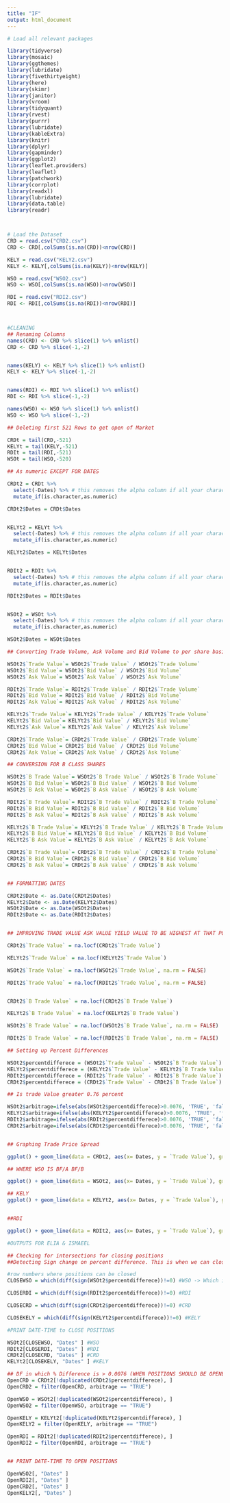 ```yaml
---
title: "IF"
output: html_document
---
```




```r

# Load all relevant packages

library(tidyverse)  
library(mosaic)
library(ggthemes)
library(lubridate)
library(fivethirtyeight)
library(here)
library(skimr)
library(janitor)
library(vroom)
library(tidyquant)
library(rvest)
library(purrr)  
library(lubridate)
library(kableExtra)
library(knitr)
library(dplyr)
library(gapminder)
library(ggplot2)
library(leaflet.providers)
library(leaflet)
library(patchwork)
library(corrplot)
library(readxl)
library(lubridate)
library(data.table)
library(readr)



# Load the Dataset
CRD = read.csv("CRD2.csv")
CRD <- CRD[,colSums(is.na(CRD))<nrow(CRD)]

KELY = read.csv("KELY2.csv")
KELY <- KELY[,colSums(is.na(KELY))<nrow(KELY)]

WSO = read.csv("WSO2.csv")
WSO <- WSO[,colSums(is.na(WSO))<nrow(WSO)]

RDI = read.csv("RDI2.csv")
RDI <- RDI[,colSums(is.na(RDI))<nrow(RDI)]



#CLEANING
## Renaming Columns
names(CRD) <- CRD %>% slice(1) %>% unlist()
CRD <- CRD %>% slice(-1,-2)


names(KELY) <- KELY %>% slice(1) %>% unlist()
KELY <- KELY %>% slice(-1,-2)


names(RDI) <- RDI %>% slice(1) %>% unlist()
RDI <- RDI %>% slice(-1,-2)

names(WSO) <- WSO %>% slice(1) %>% unlist()
WSO <- WSO %>% slice(-1,-2)

## Deleting first 521 Rows to get open of Market

CRDt = tail(CRD,-521)
KELYt = tail(KELY,-521)
RDIt = tail(RDI,-521)
WSOt = tail(WSO,-520)

## As numeric EXCEPT FOR DATES

CRDt2 = CRDt %>%
  select(-Dates) %>% # this removes the alpha column if all your character columns need converted to numeric
  mutate_if(is.character,as.numeric)

CRDt2$Dates = CRDt$Dates


KELYt2 = KELYt %>%
  select(-Dates) %>% # this removes the alpha column if all your character columns need converted to numeric
  mutate_if(is.character,as.numeric)

KELYt2$Dates = KELYt$Dates


RDIt2 = RDIt %>%
  select(-Dates) %>% # this removes the alpha column if all your character columns need converted to numeric
  mutate_if(is.character,as.numeric)

RDIt2$Dates = RDIt$Dates


WSOt2 = WSOt %>%
  select(-Dates) %>% # this removes the alpha column if all your character columns need converted to numeric
  mutate_if(is.character,as.numeric)

WSOt2$Dates = WSOt$Dates

## Converting Trade Volume, Ask Volume and Bid Volume to per share basis

WSOt2$`Trade Value`= WSOt2$`Trade Value` / WSOt2$`Trade Volume`
WSOt2$`Bid Value`= WSOt2$`Bid Value` / WSOt2$`Bid Volume`
WSOt2$`Ask Value`= WSOt2$`Ask Value` / WSOt2$`Ask Volume`

RDIt2$`Trade Value`= RDIt2$`Trade Value` / RDIt2$`Trade Volume`
RDIt2$`Bid Value`= RDIt2$`Bid Value` / RDIt2$`Bid Volume`
RDIt2$`Ask Value`= RDIt2$`Ask Value` / RDIt2$`Ask Volume`

KELYt2$`Trade Value`= KELYt2$`Trade Value` / KELYt2$`Trade Volume`
KELYt2$`Bid Value`= KELYt2$`Bid Value` / KELYt2$`Bid Volume`
KELYt2$`Ask Value`= KELYt2$`Ask Value` / KELYt2$`Ask Volume`

CRDt2$`Trade Value`= CRDt2$`Trade Value` / CRDt2$`Trade Volume`
CRDt2$`Bid Value`= CRDt2$`Bid Value` / CRDt2$`Bid Volume`
CRDt2$`Ask Value`= CRDt2$`Ask Value` / CRDt2$`Ask Volume`

## CONVERSION FOR B CLASS SHARES

WSOt2$`B Trade Value`= WSOt2$`B Trade Value` / WSOt2$`B Trade Volume`
WSOt2$`B Bid Value`= WSOt2$`B Bid Value` / WSOt2$`B Bid Volume`
WSOt2$`B Ask Value`= WSOt2$`B Ask Value` / WSOt2$`B Ask Volume`

RDIt2$`B Trade Value`= RDIt2$`B Trade Value` / RDIt2$`B Trade Volume`
RDIt2$`B Bid Value`= RDIt2$`B Bid Value` / RDIt2$`B Bid Volume`
RDIt2$`B Ask Value`= RDIt2$`B Ask Value` / RDIt2$`B Ask Volume`

KELYt2$`B Trade Value`= KELYt2$`B Trade Value` / KELYt2$`B Trade Volume`
KELYt2$`B Bid Value`= KELYt2$`B Bid Value` / KELYt2$`B Bid Volume`
KELYt2$`B Ask Value`= KELYt2$`B Ask Value` / KELYt2$`B Ask Volume`

CRDt2$`B Trade Value`= CRDt2$`B Trade Value` / CRDt2$`B Trade Volume`
CRDt2$`B Bid Value`= CRDt2$`B Bid Value` / CRDt2$`B Bid Volume`
CRDt2$`B Ask Value`= CRDt2$`B Ask Value` / CRDt2$`B Ask Volume`


## FORMATTING DATES

CRDt2$Date <- as.Date(CRDt2$Dates)
KELYt2$Date <- as.Date(KELYt2$Dates)
WSOt2$Date <- as.Date(WSOt2$Dates)
RDIt2$Date <- as.Date(RDIt2$Dates)


## IMPROVING TRADE VALUE ASK VALUE YIELD VALUE TO BE HIGHEST AT THAT POINT

CRDt2$`Trade Value` = na.locf(CRDt2$`Trade Value`)

KELYt2$`Trade Value` = na.locf(KELYt2$`Trade Value`)

WSOt2$`Trade Value` = na.locf(WSOt2$`Trade Value`, na.rm = FALSE)

RDIt2$`Trade Value` = na.locf(RDIt2$`Trade Value`, na.rm = FALSE)


CRDt2$`B Trade Value` = na.locf(CRDt2$`B Trade Value`)

KELYt2$`B Trade Value` = na.locf(KELYt2$`B Trade Value`)

WSOt2$`B Trade Value` = na.locf(WSOt2$`B Trade Value`, na.rm = FALSE)

RDIt2$`B Trade Value` = na.locf(RDIt2$`B Trade Value`, na.rm = FALSE)

## Setting up Percent Differences

WSOt2$percentdifferece = (WSOt2$`Trade Value` - WSOt2$`B Trade Value`) / WSOt2$`B Trade Value` 
KELYt2$percentdifferece = (KELYt2$`Trade Value` - KELYt2$`B Trade Value`) / KELYt2$`B Trade Value` 
RDIt2$percentdifferece = (RDIt2$`Trade Value` - RDIt2$`B Trade Value`) / RDIt2$`B Trade Value` 
CRDt2$percentdifferece = (CRDt2$`Trade Value` - CRDt2$`B Trade Value`) / CRDt2$`B Trade Value` 

## Is trade Value greater 0.76 percent

WSOt2$arbitrage=ifelse(abs(WSOt2$percentdifferece)>0.0076, 'TRUE', 'false')
KELYt2$arbitrage=ifelse(abs(KELYt2$percentdifferece)>0.0076, 'TRUE', 'false')
RDIt2$arbitrage=ifelse(abs(RDIt2$percentdifferece)>0.0076, 'TRUE', 'false')
CRDt2$arbitrage=ifelse(abs(CRDt2$percentdifferece)>0.0076, 'TRUE', 'false')


## Graphing Trade Price Spread

ggplot() + geom_line(data = CRDt2, aes(x= Dates, y = `Trade Value`), group = 1, color = 'blue') + geom_line(data = CRDt2, aes(x= Dates, y = `B Trade Value`), group = 1, color = 'red')

## WHERE WSO IS BF/A BF/B

ggplot() + geom_line(data = WSOt2, aes(x= Dates, y = `Trade Value`), group = 1, color = 'blue') + geom_line(data = WSOt2, aes(x= Dates, y = `B Trade Value`), group = 1, color = 'red') 

## KELY
ggplot() + geom_line(data = KELYt2, aes(x= Dates, y = `Trade Value`), group = 1, color = 'blue') + geom_line(data = KELYt2, aes(x= Dates, y = `B Trade Value`), group = 1, color = 'red') 


##RDI

ggplot() + geom_line(data = RDIt2, aes(x= Dates, y = `Trade Value`), group = 1, color = 'blue') + geom_line(data = RDIt2, aes(x= Dates, y = `B Trade Value`), group = 1, color = 'red') 

```




```r

#OUTPUTS FOR ELIA & ISMAEEL

## Checking for intersections for closing positions
##Detecting Sign change on percent difference. This is when we can close our Positions.

#row numbers where positions can be closed
CLOSEWSO = which(diff(sign(WSOt2$percentdifferece))!=0) #WSO -> Which is actually BF/A BF/B

CLOSERDI = which(diff(sign(RDIt2$percentdifferece))!=0) #RDI

CLOSECRD = which(diff(sign(CRDt2$percentdifferece))!=0) #CRD

CLOSEKELY = which(diff(sign(KELYt2$percentdifferece))!=0) #KELY

#PRINT DATE-TIME to CLOSE POSITIONS

WSOt2[CLOSEWSO, "Dates" ] #WSO
RDIt2[CLOSERDI, "Dates" ] #RDI
CRDt2[CLOSECRD, "Dates" ] #CRD
KELYt2[CLOSEKELY, "Dates" ] #KELY

## DF in which % Difference is > 0.0076 (WHEN POSITIONS SHOULD BE OPENED)
OpenCRD = CRDt2[!duplicated(CRDt2$percentdifferece), ]
OpenCRD2 = filter(OpenCRD, arbitrage == "TRUE")

OpenWSO = WSOt2[!duplicated(WSOt2$percentdifferece), ]
OpenWSO2 = filter(OpenWSO, arbitrage == "TRUE")

OpenKELY = KELYt2[!duplicated(KELYt2$percentdifferece), ]
OpenKELY2 = filter(OpenKELY, arbitrage == "TRUE")

OpenRDI = RDIt2[!duplicated(RDIt2$percentdifferece), ]
OpenRDI2 = filter(OpenRDI, arbitrage == "TRUE")


## PRINT DATE-TIME TO OPEN POSITIONS

OpenWSO2[, "Dates" ]
OpenRDI2[, "Dates" ]
OpenCRD2[, "Dates" ]
OpenKELY2[, "Dates" ]

```
